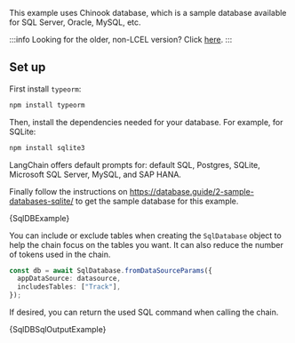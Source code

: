 
This example uses Chinook database, which is a sample database available for SQL Server, Oracle, MySQL, etc.

:::info
Looking for the older, non-LCEL version? Click [here](/docs/modules/chains/popular/sqlite_legacy).
:::

## Set up

First install `typeorm`:

```bash npm2yarn
npm install typeorm
```

Then, install the dependencies needed for your database. For example, for SQLite:

```bash npm2yarn
npm install sqlite3
```

LangChain offers default prompts for: default SQL, Postgres, SQLite, Microsoft SQL Server, MySQL, and SAP HANA.

Finally follow the instructions on https://database.guide/2-sample-databases-sqlite/ to get the sample database for this example.

<CodeBlock language="typescript">{SqlDBExample}</CodeBlock>

You can include or exclude tables when creating the `SqlDatabase` object to help the chain focus on the tables you want.
It can also reduce the number of tokens used in the chain.

```typescript
const db = await SqlDatabase.fromDataSourceParams({
  appDataSource: datasource,
  includesTables: ["Track"],
});
```

If desired, you can return the used SQL command when calling the chain.

<CodeBlock language="typescript">{SqlDBSqlOutputExample}</CodeBlock>
